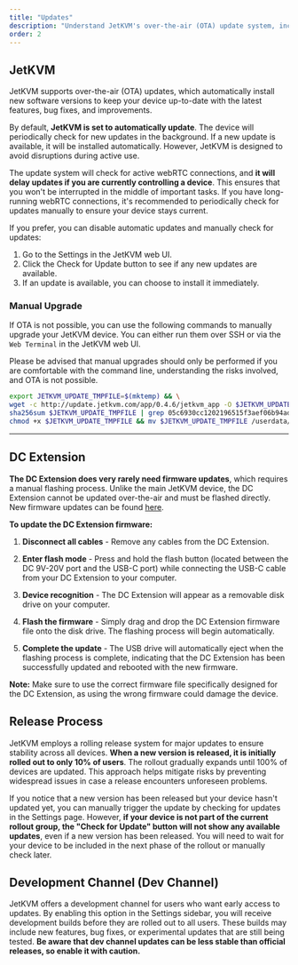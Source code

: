 ```yaml
---
title: "Updates"
description: "Understand JetKVM's over-the-air (OTA) update system, including automatic updates, manual checks, development channel, and rolling releases. Learn how to keep your device up-to-date with the latest features and improvements."
order: 2
---
```


## JetKVM

JetKVM supports over-the-air (OTA) updates, which automatically install new software versions to keep your device up-to-date with the latest features, bug fixes, and improvements.

By default, **JetKVM is set to automatically update**. The device will periodically check for new updates in the background. If a new update is available, it will be installed automatically. However, JetKVM is designed to avoid disruptions during active use.

The update system will check for active webRTC connections, and **it will delay updates if you are currently controlling a device**. This ensures that you won't be interrupted in the middle of important tasks. If you have long-running webRTC connections, it's recommended to periodically check for updates manually to ensure your device stays current.

If you prefer, you can disable automatic updates and manually check for updates:

1. Go to the Settings in the JetKVM web UI.
2. Click the Check for Update button to see if any new updates are available.
3. If an update is available, you can choose to install it immediately.

### Manual Upgrade

If OTA is not possible, you can use the following commands to manually upgrade your JetKVM device. You can either run them over SSH or via the `Web Terminal` in the JetKVM web UI.

Please be advised that manual upgrades should only be performed if you are comfortable with the command line, understanding the risks involved, and OTA is not possible. 

```bash
export JETKVM_UPDATE_TMPFILE=$(mktemp) && \
wget -c http://update.jetkvm.com/app/0.4.6/jetkvm_app -O $JETKVM_UPDATE_TMPFILE && \
sha256sum $JETKVM_UPDATE_TMPFILE | grep 05c6930cc1202196515f3aef06b94add7207e13d0b5e09da05dc5302ed5a0650 && \
chmod +x $JETKVM_UPDATE_TMPFILE && mv $JETKVM_UPDATE_TMPFILE /userdata/jetkvm/jetkvm_app.update && reboot
```

---

## DC Extension

**The DC Extension does very rarely need firmware updates**, which requires a manual flashing process. Unlike the main JetKVM device, the DC Extension cannot be updated over-the-air and must be flashed directly. New firmware updates can be found [here](https://github.com/jetkvm/dc-extension-firmware).

**To update the DC Extension firmware:**

1. **Disconnect all cables** - Remove any cables from the DC Extension.

2. **Enter flash mode** - Press and hold the flash button (located between the DC 9V-20V port and the USB-C port) while connecting the USB-C cable from your DC Extension to your computer.

3. **Device recognition** - The DC Extension will appear as a removable disk drive on your computer.

4. **Flash the firmware** - Simply drag and drop the DC Extension firmware file onto the disk drive. The flashing process will begin automatically.

5. **Complete the update** - The USB drive will automatically eject when the flashing process is complete, indicating that the DC Extension has been successfully updated and rebooted with the new firmware.

**Note:** Make sure to use the correct firmware file specifically designed for the DC Extension, as using the wrong firmware could damage the device.

## Release Process

JetKVM employs a rolling release system for major updates to ensure stability across all devices. **When a new version is released, it is initially rolled out to only 10% of users**. The rollout gradually expands until 100% of devices are updated. This approach helps mitigate risks by preventing widespread issues in case a release encounters unforeseen problems.

If you notice that a new version has been released but your device hasn't updated yet, you can manually trigger the update by checking for updates in the Settings page. However, **if your device is not part of the current rollout group, the "Check for Update" button will not show any available updates**, even if a new version has been released. You will need to wait for your device to be included in the next phase of the rollout or manually check later.

## Development Channel (Dev Channel)

JetKVM offers a development channel for users who want early access to updates. By enabling this option in the Settings sidebar, you will receive development builds before they are rolled out to all users. These builds may include new features, bug fixes, or experimental updates that are still being tested. **Be aware that dev channel updates can be less stable than official releases, so enable it with caution.**
